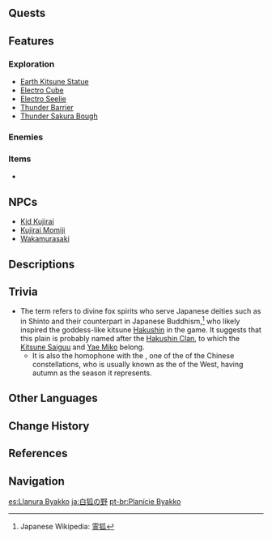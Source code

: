 {{Location Infobox
|image        = Byakko Plain.png
|type         = Subarea
|region       = Inazuma
|area         = Narukami Island
}}
{{Location Intro|{{Lang|'''Byakko Plain'''|ja=白狐の野|ja_tl=White Fox Plains|ja_rm=}}|description=<p>It lies south of the [[Konda Village]] and north-west of [[Inazuma City]].</p><p>A [[Teleport Waypoint]] is located to the southern side of Byakko Plain near Inazuma City.</p>}}

==Quests==
{{Quests by Category List|heo=1}}

==Features==
===Exploration===
*[[Earth Kitsune Statue]]
*[[Electro Cube]]
*[[Seelie|Electro Seelie]]
*[[Thunder Barrier]]
*[[Thunder Sakura Bough]]

===Enemies===
{{Column|2|
*{{Enemy|Hilichurl}}
*{{Enemy|Hilichurl Fighter}}
*{{Enemy|Electro Hilichurl Grenadier}}
*{{Enemy|Crackling Axe Mitachurl}}
*{{Enemy|Treasure Hoarders: Scout}}
*{{Enemy|Treasure Hoarders: Marksman}}
*{{Enemy|Treasure Hoarders: Seaman}}
*{{Enemy|Nobushi: Jintouban}}
*{{Enemy|Nobushi: Hitsukeban}}
*{{Enemy|Electro Whopperflower}}
}}

===Items===
*{{Item|Sakura Bloom|30}}

==NPCs==
*[[Kid Kujirai]]
*[[Kujirai Momiji]]
*[[Wakamurasaki]]

==Descriptions==
{{Description|They say that wild foxes will not appear before a traveler with whom their fates are not intertwined twice.<br />A bushy tail disappearing across the horizon is the sign of a final farewell.|[[Expedition]] description}}

==Trivia==
*The term {{Lang|''byakko''|ja=白狐|ja_tl=white fox}} refers to divine fox spirits who serve Japanese deities such as {{w|Inari Ōkami|Inari Ookami}} in Shinto and their counterpart {{w|Dakini}} in Japanese Buddhism,<ref>Japanese Wikipedia: [https://ja.wikipedia.org/wiki/%E9%9C%8A%E7%8B%90 霊狐]</ref> who likely inspired the goddess-like kitsune [[Hakushin]] in the game. It suggests that this plain is probably named after the [[Hakushin Clan]], to which the [[Kitsune Saiguu]] and [[Yae Miko]] belong.
**It is also the homophone with the {{Lang|{{w|White Tiger (mythology)|Byakko}}|ja=白虎|ja_tl=White Tiger}} , one of the {{w|Four Symbols}} of the Chinese constellations, who is usually known as the {{Lang|White Tiger|zh=白虎}} of the West, having autumn as the season it represents.

==Other Languages==
{{Other Languages
|en      = Byakko Plain
|zhs     = 白狐之野
|zhs_rm  = Báihú zhī Yě
|zht     = 白狐之野
|zht_rm  = Báihú zhī Yě
|zh_tl   = White Fox Plain
|ja      = {{Rubi|白狐|びゃっこ}}の{{Rubi|野|や}}
|ja_rm   = Byakko no Ya<ref>[[Map]], Label: Byakko Plain (Japanese)</ref>
|ja_tl   = White Fox Plain
|ko      = {{tt|백|白}}여우 들판
|ko_rm   = Baek-yeo'u Deulpan
|ko_tl   = White Fox Plain
|es      = Llanura Byakko
|es_tl   = Byakko Plain
|fr      = Plaine de Byakko
|fr_tl   = Byakko Plain
|ru      = Равнина Бякко
|ru_tl   = Byakko Plain
|th      = Byakko Plain
|vi      = {{tt|Lãnh Địa|領地}} {{tt|Bạch Hồ|白狐}}
|vi_tl   = White Fox Domain
|de      = Byakko-Felder
|de_tl   = Byakko Plains
|id      = Byakko Plain
|pt      = Planície Byakko
|pt_tl   = Byakko Plain
|tr      = Byakko Ovası
|tr_tl   = 
|it      = Pianura di Byakko
|it_tl   = Byakko Plain
}}

==Change History==
{{Change History|2.0}}

==References==
{{Reflist}}

==Navigation==
{{Area Navbox|Inazuma}}

[[es:Llanura Byakko]]
[[ja:白狐の野]]
[[pt-br:Planície Byakko]]